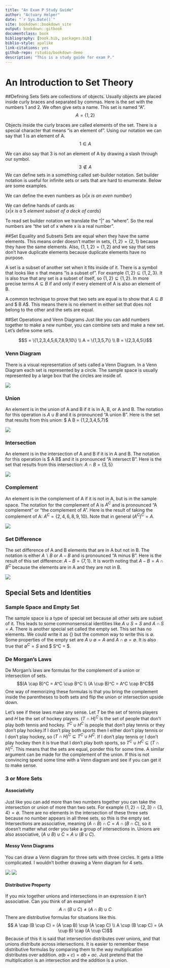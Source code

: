 ```yaml
--- 
title: "An Exam P Study Guide"
author: "Actuary Helper"
date: "`r Sys.Date()`"
site: bookdown::bookdown_site
output: bookdown::gitbook
documentclass: book
bibliography: [book.bib, packages.bib]
biblio-style: apalike
link-citations: yes
github-repo: rstudio/bookdown-demo
description: "This is a study guide for exam P."
---
```


# An Introduction to Set Theory
##Defining Sets
Sets are collections of objects. Usually objects are placed inside curly braces and separated by commas. Here is the set with the numbers 1 and 2. We often give sets a name. This set is named "A". $$A=\{1,2\}$$ 

Objects inside the curly braces are called elements of the set. There is a special character that means "is an element of". Using our notation we can say that 1 is an element of A. $$1 \in A$$

We can also say that 3 is not an element of A by drawing a slash through our symbol. 
$$3 \not\in A$$
We can define sets in a something called set-builder notation. Set builder notation is useful for infinite sets or sets that are hard to enumerate. Below are some examples.

We can define the even numbers as $\{x | x \ is \  an  \  even \ number\}$

We can define hands of cards as $\{x | x \ is \  a \ 5 \ element \ subset \ of \ a \ deck \ of \ cards\}$

To read set builder notation we translate the "|" as "where". So the real numbers are "the set of x where x is a real number".

##Set Equality and Subsets
Sets are equal when they have the same elements. This means order doesn't matter in sets, $\{1,2\} = \{2,1\}$ because they have the same elements. Also, $\{1,1,2\} = \{1,2\}$ and we say that sets don't have duplicate elements because duplicate elements have no purpose. 

A set is a subset of another set when it fits inside of it. There is a symbol that looks like $\leq$ that means "is a subset of". For example $\{1,2\} \subseteq \{1,2,3\}$. It is also true that any set is a subset of itself, so $\{1,2\} \subseteq \{1,2\}$. In more precise terms $A \subseteq B$ if and only if every element of A is also an element of B.

A common technique to prove that two sets are equal is to show that $A \subseteq B$ and $ B \subseteq A$. This means there is no element in either set that does not belong to the other and the sets are equal.

##Set Operations and Venn Diagrams
Just like you can add numbers together to make a new number, you can combine sets and make a new set. Let's define some sets.

$$S = \{1,2,3,4,5,6,7,8,9,10\} \\
 A = \{1,3,5,7\} \\
 B = \{2,3,4,5\}$$

### Venn Diagram
There is a visual representation of sets called a Venn Diagram. In a Venn Diagram each set is represented by a circle. The sample space is usually represented by a large box that the circles are inside of.

![](Pictures/01-Sets/Venn.PNG)

### Union
An element is in the union of A and B if it is in A, B, or A and B. The notation for this operation is $A \cup B$ and it is pronounced "A union B". Here is the set that results from this union: $ A \cup B = \{1,2,3,4,5,7\}$

![](Pictures/01-Sets/AUB.PNG)

### Intersection
An element is in the intersection of A and B if it is in A and B. The notation for this operation is $ A \cap B$ and it is pronounced "A intersect B". Here is the set that results from this intersection: $A \cap B = \{3,5\}$

![](Pictures/01-Sets/AcapB.PNG)

### Complement
An element is in the complement of A if it is not in A, but is in the sample space. The notation for the complement of A is $A^C$ and is pronounced "A complement" or "the complement of A". Here is the result of taking the complement of A: $A^C = \{2,4,6,8,9,10\}$. Note that in general $(A^C)^C = A$.

![](Pictures/01-Sets/A^C.PNG)

### Set Difference
The set difference of A and B elements that are in A but not in B. The notation is either $A \backslash B$ or $A - B$ and is pronounced "A minus B". Here is the result of this set difference: $A - B = \{7,1\}$. It is worth noting that $A-B=A \cap B^C$ because the elements are in A and they are not in B.

![](Pictures/01-Sets/A-B.PNG)

## Special Sets and Identities

### Sample Space and Empty Set
The sample space is a type of special set because all other sets are subset of it. This leads to some commonsensical identities like $A \cup S = S$ and $A \cap S = A$. There is another special set called the empty set. This set has no elements. We could write it as $\{\}$ but the common way to write this is $\emptyset$. Some properties of the empty set are $A \cup \emptyset = A$ and $A \cap \emptyset = \emptyset$. It is also true that $\emptyset^C = S$ and $ S^C = \emptyset$.

### De Morgan's Laws
De Morgan's laws are formulas for the complement of a union or intersection of sets.
$$(A \cap B)^C = A^C \cup B^C \\
 (A \cup B)^C = A^C \cap B^C$$
One way of memorizing these formulas is that you bring the complement inside the parentheses to both sets and flip the union or intersection upside down.

Let's see if these laws make any sense. Let $T$ be the set of tennis players and $H$ be the set of hockey players. $(T \cap H)^C$ is the set of people that don't play both tennis and hockey. $T^C \cup H^C$ is people that don't play tennis or they don't play hockey.If I don't play both sports then I either don't play tennis or I don't play hockey, so $(T \cap H)^C \subseteq T^C \cup H^C$. If I don't play tennis or I don't play hockey then it is true that I don't play both sports, so $T^C \cup H^C \subseteq (T \cap H)^C$. This means that the sets are equal, ponder this for some time. A similar argument can be made for the complement of the union. If this is not convincing spend some time with a Venn diagram and see if you can get it to make sense.

### 3 or More Sets

#### Associativity
Just like you can add more than two numbers together you can take the intersection or union of more than two sets. For example $\{1,2\} \cap \{2,3\} \cap \{3,4\} = \emptyset$. There are no elements in the intersection of these three sets because no number appears in all three sets, so this is the empty set. Intersections are associative, meaning $(A \cap B) \cap C= A \cap (B \cap C)$, so it doesn't matter what order you take a group of intersections in. Unions are also associative, $(A \cup B) \cup C= A \cup (B \cup C)$.

#### Messy Venn Diagrams
You can draw a Venn diagram for three sets with three circles. It gets a little complicated. I wouldn't bother drawing a Venn diagram for 4 sets.

![](Pictures/01-Sets/Venn3.PNG)
![](Pictures/01-Sets/Venn4.PNG)

#### Distributive Property
If you mix together unions and intersections in an expression it isn't associative. Can you think of an example?
$$A \cap (B \cup C) \not= (A \cap B) \cup C$$ 
There are distributive formulas for situations like this. 
$$ A \cap (B \cup C) = (A \cap B) \cup (A \cap C) \\
 A \cup (B \cap C) = (A \cup B) \cap (A \cup C)$$ 
Because of this it is said that intersection distributes over unions, and that unions distribute across intersections. It is easier to remember these distributive formulas by comparing them to the way multiplication distributes over addition. $a(b+c)=ab+ac$. Just pretend that the multiplication is an intersection and the addition is a union.

